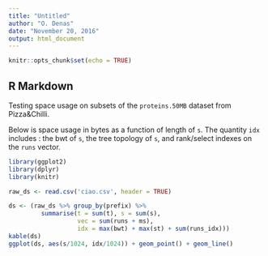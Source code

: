 ```yaml
---
title: "Untitled"
author: "O. Denas"
date: "November 20, 2016"
output: html_document
---
```


```r
knitr::opts_chunk$set(echo = TRUE)
```

## R Markdown

Testing space usage on subsets of the `proteins.50MB` dataset from Pizza&Chilli. 

Below is space usage in bytes as a function of length of `s`. The quantity `idx` includes : the bwt of `s`, the tree topology of `s`, and rank/select indexes on the `runs` vector.

```r
library(ggplot2)
library(dplyr)
library(knitr)

raw_ds <- read.csv('ciao.csv', header = TRUE)

ds <- (raw_ds %>% group_by(prefix) %>% 
         summarise(t = sum(t), s = sum(s),
                   vec = sum(runs + ms),
                   idx = max(bwt) + max(st) + sum(runs_idx)))
kable(ds)
ggplot(ds, aes(s/1024, idx/1024)) + geom_point() + geom_line()

```

